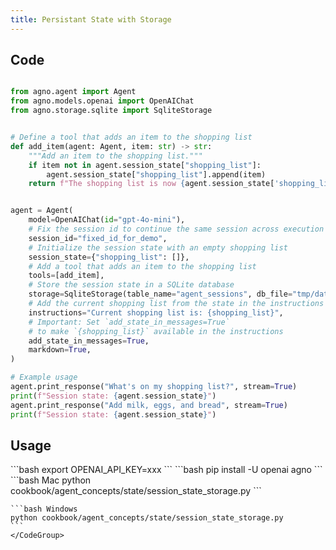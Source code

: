 ```yaml
---
title: Persistant State with Storage
---
```


## Code

```python cookbook/agent_concepts/state/session_state_storage.py

from agno.agent import Agent
from agno.models.openai import OpenAIChat
from agno.storage.sqlite import SqliteStorage


# Define a tool that adds an item to the shopping list
def add_item(agent: Agent, item: str) -> str:
    """Add an item to the shopping list."""
    if item not in agent.session_state["shopping_list"]:
        agent.session_state["shopping_list"].append(item)
    return f"The shopping list is now {agent.session_state['shopping_list']}"


agent = Agent(
    model=OpenAIChat(id="gpt-4o-mini"),
    # Fix the session id to continue the same session across execution cycles
    session_id="fixed_id_for_demo",
    # Initialize the session state with an empty shopping list
    session_state={"shopping_list": []},
    # Add a tool that adds an item to the shopping list
    tools=[add_item],
    # Store the session state in a SQLite database
    storage=SqliteStorage(table_name="agent_sessions", db_file="tmp/data.db"),
    # Add the current shopping list from the state in the instructions
    instructions="Current shopping list is: {shopping_list}",
    # Important: Set `add_state_in_messages=True`
    # to make `{shopping_list}` available in the instructions
    add_state_in_messages=True,
    markdown=True,
)

# Example usage
agent.print_response("What's on my shopping list?", stream=True)
print(f"Session state: {agent.session_state}")
agent.print_response("Add milk, eggs, and bread", stream=True)
print(f"Session state: {agent.session_state}")
```

## Usage

<Steps>
  <Snippet file="create-venv-step.mdx" />

  <Step title="Set your API key">
    ```bash
    export OPENAI_API_KEY=xxx
    ```
  </Step>

  <Step title="Install libraries">
    ```bash
    pip install -U openai agno
    ```
  </Step>

  <Step title="Run Example">
    <CodeGroup>
    ```bash Mac
    python cookbook/agent_concepts/state/session_state_storage.py
    ```

    ```bash Windows
    python cookbook/agent_concepts/state/session_state_storage.py
    ```
    </CodeGroup>
  </Step>
</Steps>
